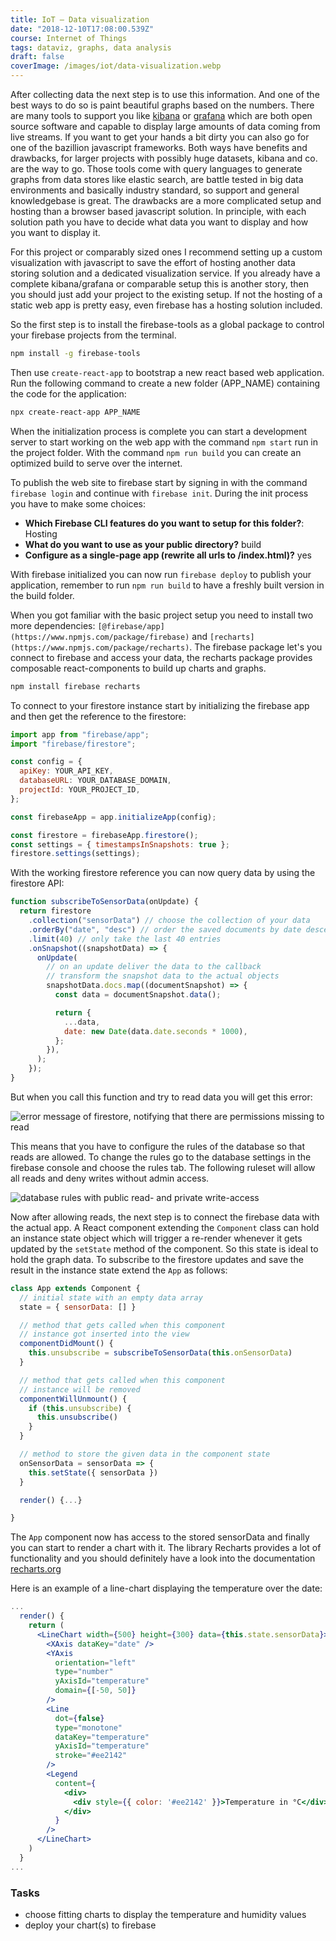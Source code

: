 ```yaml
---
title: IoT — Data visualization
date: "2018-12-10T17:08:00.539Z"
course: Internet of Things
tags: dataviz, graphs, data analysis
draft: false
coverImage: /images/iot/data-visualization.webp
---
```


After collecting data the next step is to use this information. And one of the
best ways to do so is paint beautiful graphs based on the numbers. There are
many tools to support you like [kibana](https://www.elastic.co/products/kibana)
or [grafana](https://grafana.com/) which are both open source software and
capable to display large amounts of data coming from live streams. If you want
to get your hands a bit dirty you can also go for one of the bazillion
javascript frameworks. Both ways have benefits and drawbacks, for larger
projects with possibly huge datasets, kibana and co. are the way to go. Those
tools come with query languages to generate graphs from data stores like elastic
search, are battle tested in big data environments and basically industry
standard, so support and general knowledgebase is great. The drawbacks are a
more complicated setup and hosting than a browser based javascript solution. In
principle, with each solution path you have to decide what data you want to
display and how you want to display it.

For this project or comparably sized ones I recommend setting up a custom
visualization with javascript to save the effort of hosting another data storing
solution and a dedicated visualization service. If you already have a complete
kibana/grafana or comparable setup this is another story, then you should just
add your project to the existing setup. If not the hosting of a static web app
is pretty easy, even firebase has a hosting solution included.

So the first step is to install the firebase-tools as a global package to
control your firebase projects from the terminal.

```bash
npm install -g firebase-tools
```

Then use `create-react-app` to bootstrap a new react based web application. Run
the following command to create a new folder (APP_NAME) containing the code for
the application:

```bash
npx create-react-app APP_NAME
```

When the initialization process is complete you can start a development server
to start working on the web app with the command `npm start` run in the project
folder. With the command `npm run build` you can create an optimized build to
serve over the internet.

To publish the web site to firebase start by signing in with the command
`firebase login` and continue with `firebase init`. During the init process you
have to make some choices:

- **Which Firebase CLI features do you want to setup for this folder?**: Hosting
- **What do you want to use as your public directory?** build
- **Configure as a single-page app (rewrite all urls to /index.html)?** yes

With firebase initialized you can now run `firebase deploy` to publish your
application, remember to run `npm run build` to have a freshly built version in
the build folder.

When you got familiar with the basic project setup you need to install two more
dependencies: `[@firebase/app](https://www.npmjs.com/package/firebase)` and
`[recharts](https://www.npmjs.com/package/recharts)`. The firebase package let's
you connect to firebase and access your data, the recharts package provides
composable react-components to build up charts and graphs.

```bash
npm install firebase recharts
```

To connect to your firestore instance start by initializing the firebase app and
then get the reference to the firestore:

```js
import app from "firebase/app";
import "firebase/firestore";

const config = {
  apiKey: YOUR_API_KEY,
  databaseURL: YOUR_DATABASE_DOMAIN,
  projectId: YOUR_PROJECT_ID,
};

const firebaseApp = app.initializeApp(config);

const firestore = firebaseApp.firestore();
const settings = { timestampsInSnapshots: true };
firestore.settings(settings);
```

With the working firestore reference you can now query data by using the
firestore API:

```js
function subscribeToSensorData(onUpdate) {
  return firestore
    .collection("sensorData") // choose the collection of your data
    .orderBy("date", "desc") // order the saved documents by date descending
    .limit(40) // only take the last 40 entries
    .onSnapshot((snapshotData) => {
      onUpdate(
        // on an update deliver the data to the callback
        // transform the snapshot data to the actual objects
        snapshotData.docs.map((documentSnapshot) => {
          const data = documentSnapshot.data();

          return {
            ...data,
            date: new Date(data.date.seconds * 1000),
          };
        }),
      );
    });
}
```

But when you call this function and try to read data you will get this error:

![error message of firestore, notifying that there are permissions missing to read](/images/iot/firebase-auth-error.png)

This means that you have to configure the rules of the database so that reads
are allowed. To change the rules go to the database settings in the firebase
console and choose the rules tab. The following ruleset will allow all reads and
deny writes without admin access.

![database rules with public read- and private write-access](/images/iot/firebase-database-rules.png)

Now after allowing reads, the next step is to connect the firebase data with the
actual app. A React component extending the `Component` class can hold an
instance state object which will trigger a re-render whenever it gets updated by
the `setState` method of the component. So this state is ideal to hold the graph
data. To subscribe to the firestore updates and save the result in the instance
state extend the `App` as follows:

```jsx
class App extends Component {
  // initial state with an empty data array
  state = { sensorData: [] }

  // method that gets called when this component
  // instance got inserted into the view
  componentDidMount() {
    this.unsubscribe = subscribeToSensorData(this.onSensorData)
  }

  // method that gets called when this component
  // instance will be removed
  componentWillUnmount() {
    if (this.unsubscribe) {
      this.unsubscribe()
    }
  }

  // method to store the given data in the component state
  onSensorData = sensorData => {
    this.setState({ sensorData })
  }

  render() {...}

}
```

The `App` component now has access to the stored sensorData and finally you can
start to render a chart with it. The library Recharts provides a lot of
functionality and you should definitely have a look into the documentation
[recharts.org](http://recharts.org/en-US)

Here is an example of a line-chart displaying the temperature over the date:

```jsx
...
  render() {
    return (
      <LineChart width={500} height={300} data={this.state.sensorData}>
        <XAxis dataKey="date" />
        <YAxis
          orientation="left"
          type="number"
          yAxisId="temperature"
          domain={[-50, 50]}
        />
        <Line
          dot={false}
          type="monotone"
          dataKey="temperature"
          yAxisId="temperature"
          stroke="#ee2142"
        />
        <Legend
          content={
            <div>
              <div style={{ color: '#ee2142' }}>Temperature in °C</div>
            </div>
          }
        />
      </LineChart>
    )
  }
...
```

### Tasks

- choose fitting charts to display the temperature and humidity values
- deploy your chart(s) to firebase
